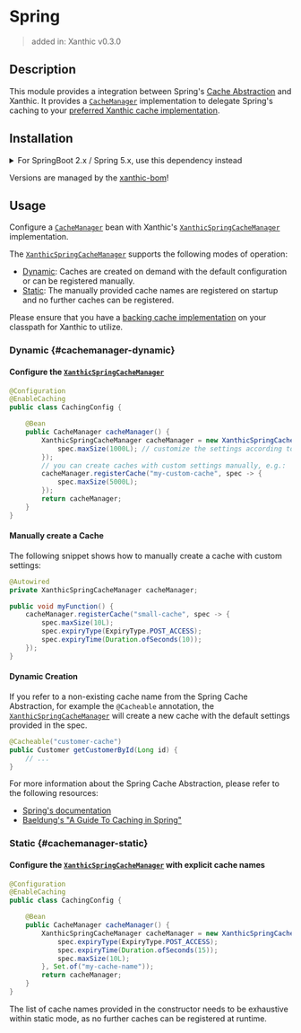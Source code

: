 
# Spring

> added in: Xanthic v0.3.0

## Description

This module provides a integration between Spring's [Cache Abstraction](https://docs.spring.io/spring-framework/reference/integration/cache.html) and Xanthic.
It provides a [`CacheManager`](https://docs.spring.io/spring-framework/docs/6.1.0/javadoc-api/org/springframework/cache/CacheManager.html) implementation to delegate Spring's caching to your [preferred Xanthic cache implementation](/provider/).

## Installation

<JavaDependency group="io.github.xanthic.cache" name="cache-spring-java17" scope="implementation" />

<details>
  <summary>For SpringBoot 2.x / Spring 5.x, use this dependency instead</summary>
  <JavaDependency group="io.github.xanthic.cache" name="cache-spring" scope="implementation" />
</details>

<Alert severity="info" variant="outlined">Versions are managed by the <a href="/getting-started/installation">xanthic-bom</a>!</Alert>

## Usage

Configure a [`CacheManager`](https://docs.spring.io/spring-framework/docs/6.1.0/javadoc-api/org/springframework/cache/CacheManager.html) bean with Xanthic's [`XanthicSpringCacheManager`](https://javadoc.io/doc/io.github.xanthic.cache/cache-spring-java17/latest/io/github/xanthic/cache/springjdk17/XanthicSpringCacheManager.html) implementation.

The [`XanthicSpringCacheManager`](https://javadoc.io/doc/io.github.xanthic.cache/cache-spring-java17/latest/io/github/xanthic/cache/springjdk17/XanthicSpringCacheManager.html) supports the following modes of operation:

- [Dynamic](#cachemanager-dynamic): Caches are created on demand with the default configuration or can be registered manually.
- [Static](#cachemanager-static): The manually provided cache names are registered on startup and no further caches can be registered.

<Alert severity="info" variant="outlined">Please ensure that you have a [backing cache implementation](/provider/) on your classpath for Xanthic to utilize.</Alert>

### Dynamic {#cachemanager-dynamic}

#### Configure the [`XanthicSpringCacheManager`](https://javadoc.io/doc/io.github.xanthic.cache/cache-spring-java17/latest/io/github/xanthic/cache/springjdk17/XanthicSpringCacheManager.html)

```java
@Configuration
@EnableCaching
public class CachingConfig {

    @Bean
    public CacheManager cacheManager() {
        XanthicSpringCacheManager cacheManager = new XanthicSpringCacheManager(spec -> {
            spec.maxSize(1000L); // customize the settings according to your needs
        });
        // you can create caches with custom settings manually, e.g.:
        cacheManager.registerCache("my-custom-cache", spec -> {
            spec.maxSize(5000L);
        });
        return cacheManager;
    }
}
```

#### Manually create a Cache

The following snippet shows how to manually create a cache with custom settings:

```java
@Autowired
private XanthicSpringCacheManager cacheManager;

public void myFunction() {
    cacheManager.registerCache("small-cache", spec -> {
        spec.maxSize(10L);
        spec.expiryType(ExpiryType.POST_ACCESS);
        spec.expiryTime(Duration.ofSeconds(10));
    });
}
```

#### Dynamic Creation

If you refer to a non-existing cache name from the Spring Cache Abstraction, for example the `@Cacheable` annotation, the [`XanthicSpringCacheManager`](https://javadoc.io/doc/io.github.xanthic.cache/cache-spring-java17/latest/io/github/xanthic/cache/springjdk17/XanthicSpringCacheManager.html) will create a new cache with the default settings provided in the spec.

```java
@Cacheable("customer-cache")
public Customer getCustomerById(Long id) {
    // ...
}
```

For more information about the Spring Cache Abstraction, please refer to the following resources:

- [Spring's documentation](https://docs.spring.io/spring-framework/reference/integration/cache.html)
- [Baeldung's "A Guide To Caching in Spring"](https://www.baeldung.com/spring-cache-tutorial)

### Static {#cachemanager-static}

#### Configure the [`XanthicSpringCacheManager`](https://javadoc.io/doc/io.github.xanthic.cache/cache-spring-java17/latest/io/github/xanthic/cache/springjdk17/XanthicSpringCacheManager.html) with explicit cache names

```java
@Configuration
@EnableCaching
public class CachingConfig {

    @Bean
    public CacheManager cacheManager() {
        XanthicSpringCacheManager cacheManager = new XanthicSpringCacheManager(spec -> {
            spec.expiryType(ExpiryType.POST_ACCESS);
            spec.expiryTime(Duration.ofSeconds(15));
            spec.maxSize(10L);
        }, Set.of("my-cache-name"));
        return cacheManager;
    }
}
```

The list of cache names provided in the constructor needs to be exhaustive within static mode, as no further caches can be registered at runtime.
